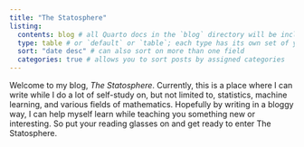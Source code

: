 ```yaml
---
title: "The Statosphere"
listing: 
  contents: blog # all Quarto docs in the `blog` directory will be included on your listing page
  type: table # or `default` or `table`; each type has its own set of yaml options to include
  sort: "date desc" # can also sort on more than one field
  categories: true # allows you to sort posts by assigned categories
---
```


Welcome to my blog, *The Statosphere*. Currently, this is a place where I can write while I do a lot of self-study on, but not limited to, statistics, machine learning, and various fields of mathematics. Hopefully by writing in a bloggy way, I can help myself learn while teaching you something new or interesting. So put your reading glasses on and get ready to enter The Statosphere.
